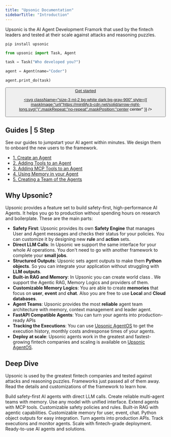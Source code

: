 ```yaml
---
title: "Upsonic Documentation"
sidebarTitle: "Introduction"
---
```


Upsonic is the AI Agent Development Framork that used by the fintech leaders and tested at their scale against attacks and reasoning puzzles.

```shellscript
pip install upsonic
```

```python
from upsonic import Task, Agent

task = Task("Who developed you?")

agent = Agent(name="Coder")

agent.print_do(task)
```

<a href="/get-started/quickstart">
<button type="button" className="px-5 flex items-center font-medium text-sm rounded-full py-2 shadow-sm text-white dark:text-gray-900 bg-primary-dark dark:bg-primary-light hover:opacity-[0.9] hover:bg-primary justify-center">
Get started

<svg className="size-3 ml-2 bg-white dark:bg-gray-900" style={{ maskImage:"url(\"https://mintlify.b-cdn.net/solid/arrow-right-long.svg\")",maskRepeat:"no-repeat",maskPosition:"center center" }} />

</button>

</a>



## Guides | 5 Step

See our guides to jumpstart your AI agent within minutes. We design them to onboard the new users to the framework.

- [1. Create an Agent](/concepts/agent)
- [2. Adding Tools to an Agent](/concepts/agent)
- [3. Adding MCP Tools to an Agent](/concepts/agent)
- [4. Using Memory in your Agent](/concepts/agent)
- [5. Creating a Team of the Agents](/concepts/agent)



## Why Upsonic?

Upsonic provides a feature set to build safety-first, high-performance AI Agents. It helps you go to production without spending hours on research and boilerplate. These are the main parts:

- **Safety First**: Upsonic provides its own **Safety Engine** that manages User and Agent messages and checks their status for your policies. You can customize it by designing new **rule** and **action** sets.
- **Direct LLM Calls**: In Upsonic we support the same interface for your whole AI operations. You don't need to go with another framework to complete your **small jobs**.
- **Structured Outputs**: Upsonic sets agent outputs to make them **Python objects**. So you can integrate your application without struggling with **LLM outputs**.
- **Built-in RAG and Memory**: In Upsonic you can create world class . We support the Agentic RAG, Memory Logics and providers of them.
- **Customizable Memory Logics**: You are able to create **memories** that focus on **user**, **event** and **chat**. Also you are free to use **Local** and **Cloud databases**.
- **Agent Teams**: Upsonic provides the most **reliable** agent team architecture with memory, context management and leader agent.
- **FastAPI Compatible Agents**: You can turn your agents into production-ready APIs
- **Tracking the Executions**: You can use <u>Upsonic AgentOS</u> to get the execution history, monthly costs andresponse times  of your agents.
- **Deploy at scale**: Upsonic agents work in the greatest and fastest-growing fintech companies and scaling is available on <u>Upsonic AgentOS</u>.



## Deep Dive

Upsonic is used by the greatest fintech companies and tested against attacks and reasoning puzzles. Frameworks just passed all of them away. Read the details and customizations of the framework to learn how.

<CardGroup cols={3}>
  <Card title="Agents" icon="robot" href="/agents">
    Build safety-first AI agents with direct LLM calls.
  </Card>
  <Card title="Teams" icon="users" href="/teams">
    Create reliable multi-agent teams with memory.
  </Card>
  <Card title="Models" icon="box" href="/models">
    Use any model with unified interface.
  </Card>
  <Card title="Tools" icon="wrench" href="/tools">
    Extend agents with MCP tools.
  </Card>
  <Card title="Safety Engine" icon="shield-check" href="/safety">
    Customizable safety policies and rules.
  </Card>
  <Card title="Knowledge Base" icon="database" href="/knowledge">
    Built-in RAG with agentic capabilities.
  </Card>
  <Card title="Memory" icon="lightbulb" href="/agents/memory">
    Customizable memory for user, event, chat.
  </Card>
  <Card title="Structured Outputs" icon="code" href="/outputs">
    Python object outputs for easy integration.
  </Card>
  <Card title="FastAPI Integration" icon="api" href="/api">
    Turn agents into production APIs.
  </Card>
  <Card title="AgentOS" icon="monitor" href="/agentos">
    Track executions and monitor agents.
  </Card>
  <Card title="Deployment" icon="rocket" href="/deployment">
    Scale with fintech-grade deployment.
  </Card>
  <Card title="Ecosystem" icon="network" href="/ecosystem">
    Ready-to-use AI agents and solutions.
  </Card>
</CardGroup>

## 